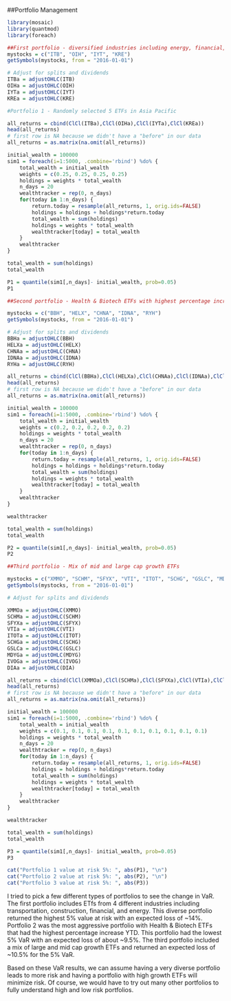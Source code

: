 

##Portfolio Management

```r
library(mosaic)
library(quantmod)
library(foreach)

```

```r

##First portfolio - diversified industries including energy, financial, construction, and transportation
mystocks = c("ITB", "OIH", "IYT", "KRE")
getSymbols(mystocks, from = "2016-01-01")

# Adjust for splits and dividends
ITBa = adjustOHLC(ITB)
OIHa = adjustOHLC(OIH)
IYTa = adjustOHLC(IYT)
KREa = adjustOHLC(KRE)

```

```r
#Portfolio 1 - Randomly selected 5 ETFs in Asia Pacific

all_returns = cbind(ClCl(ITBa),ClCl(OIHa),ClCl(IYTa),ClCl(KREa))
head(all_returns)
# first row is NA because we didn't have a "before" in our data
all_returns = as.matrix(na.omit(all_returns))

```


```r
initial_wealth = 100000
sim1 = foreach(i=1:5000, .combine='rbind') %do% {
	total_wealth = initial_wealth
	weights = c(0.25, 0.25, 0.25, 0.25)
	holdings = weights * total_wealth
	n_days = 20
	wealthtracker = rep(0, n_days)
	for(today in 1:n_days) {
		return.today = resample(all_returns, 1, orig.ids=FALSE)
		holdings = holdings + holdings*return.today
		total_wealth = sum(holdings)
		holdings = weights * total_wealth
		wealthtracker[today] = total_wealth
	}
	wealthtracker
}
```

```r
total_wealth = sum(holdings)
total_wealth
```
```r
P1 = quantile(sim1[,n_days]- initial_wealth, prob=0.05)
P1
```

```r
##Second portfolio - Health & Biotech ETFs with highest percentage increase based on YTD. This is considered an aggressive portfolio

mystocks = c("BBH", "HELX", "CHNA", "IDNA", "RYH")
getSymbols(mystocks, from = "2016-01-01")

# Adjust for splits and dividends
BBHa = adjustOHLC(BBH)
HELXa = adjustOHLC(HELX)
CHNAa = adjustOHLC(CHNA)
IDNAa = adjustOHLC(IDNA)
RYHa = adjustOHLC(RYH)
```
```r
all_returns = cbind(ClCl(BBHa),ClCl(HELXa),ClCl(CHNAa),ClCl(IDNAa),ClCl(RYHa))
head(all_returns)
# first row is NA because we didn't have a "before" in our data
all_returns = as.matrix(na.omit(all_returns))
```

```r
initial_wealth = 100000
sim1 = foreach(i=1:5000, .combine='rbind') %do% {
	total_wealth = initial_wealth
	weights = c(0.2, 0.2, 0.2, 0.2, 0.2)
	holdings = weights * total_wealth
	n_days = 20
	wealthtracker = rep(0, n_days)
	for(today in 1:n_days) {
		return.today = resample(all_returns, 1, orig.ids=FALSE)
		holdings = holdings + holdings*return.today
		total_wealth = sum(holdings)
		holdings = weights * total_wealth
		wealthtracker[today] = total_wealth
	}
	wealthtracker
}

wealthtracker
```

```r
total_wealth = sum(holdings)
total_wealth
```
```r
P2 = quantile(sim1[,n_days]- initial_wealth, prob=0.05)
P2
```

```r
##Third portfolio - Mix of mid and large cap growth ETFs

mystocks = c("XMMO", "SCHM", "SFYX", "VTI", "ITOT", "SCHG", "GSLC", "MDYG", "IVOG", "DIA")
getSymbols(mystocks, from = "2016-01-01")

# Adjust for splits and dividends

XMMOa = adjustOHLC(XMMO)
SCHMa = adjustOHLC(SCHM)
SFYXa = adjustOHLC(SFYX)
VTIa = adjustOHLC(VTI)
ITOTa = adjustOHLC(ITOT)
SCHGa = adjustOHLC(SCHG)
GSLCa = adjustOHLC(GSLC)
MDYGa = adjustOHLC(MDYG)
IVOGa = adjustOHLC(IVOG)
DIAa = adjustOHLC(DIA)

```

```r
all_returns = cbind(ClCl(XMMOa),ClCl(SCHMa),ClCl(SFYXa),ClCl(VTIa),ClCl(ITOTa),ClCl(SCHGa),ClCl(GSLCa),ClCl(MDYGa),ClCl(IVOGa),ClCl(DIAa))
head(all_returns)
# first row is NA because we didn't have a "before" in our data
all_returns = as.matrix(na.omit(all_returns))
```

```r
initial_wealth = 100000
sim1 = foreach(i=1:5000, .combine='rbind') %do% {
	total_wealth = initial_wealth
	weights = c(0.1, 0.1, 0.1, 0.1, 0.1, 0.1, 0.1, 0.1, 0.1, 0.1)
	holdings = weights * total_wealth
	n_days = 20
	wealthtracker = rep(0, n_days)
	for(today in 1:n_days) {
		return.today = resample(all_returns, 1, orig.ids=FALSE)
		holdings = holdings + holdings*return.today
		total_wealth = sum(holdings)
		holdings = weights * total_wealth
		wealthtracker[today] = total_wealth
	}
	wealthtracker
}

wealthtracker
```

```r
total_wealth = sum(holdings)
total_wealth
```
```r
P3 = quantile(sim1[,n_days]- initial_wealth, prob=0.05)
P3
```


```r
cat("Portfolio 1 value at risk 5%: ", abs(P1), "\n")
cat("Portfolio 2 value at risk 5%: ", abs(P2), "\n")
cat("Portfolio 3 value at risk 5%: ", abs(P3))
```

I tried to pick a few different types of portfolios to see the change in VaR. The first portfolio includes ETfs from 4 different industries including transportation, construction, financial, and energy. This diverse portfolio returned the highest 5% value at risk with an expected loss of ~14%. Portfolio 2 was the most aggressive portfolio with Health & Biotech ETFs that had the highest percentage increase YTD. This portfolio had the lowest 5% VaR with an expected loss of about ~9.5%. The third portfolio included a mix of large and mid cap growth ETFs and returned an expected loss of ~10.5% for the 5% VaR.

Based on these VaR results, we can assume having a very diverse portfolio leads to more risk and having a portfolio with high growth ETFs will minimize risk. Of course, we would have to try out many other portfolios to fully understand high and low risk portfolios. 